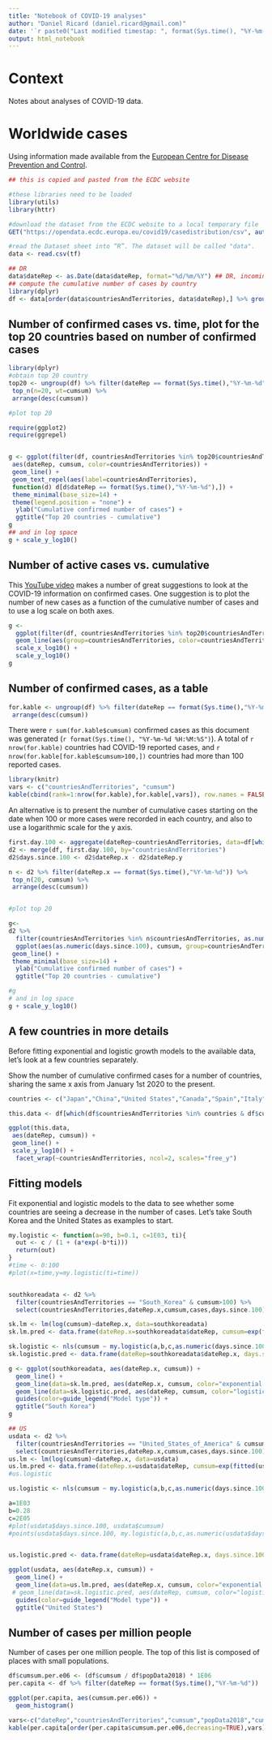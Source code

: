 ```yaml
---
title: "Notebook of COVID-19 analyses"
author: "Daniel Ricard (daniel.ricard@gmail.com)"
date: '`r paste0("Last modified timestap: ", format(Sys.time(), "%Y-%m-%d %H:%M:%S"))`'
output: html_notebook
---
```


# Context
Notes about analyses of COVID-19 data. 

# Worldwide cases
Using information made available from the [European Centre for Disease Prevention and Control](https://www.ecdc.europa.eu/en/publications-data/download-todays-data-geographic-distribution-covid-19-cases-worldwide).


```r
## this is copied and pasted from the ECDC website

#these libraries need to be loaded
library(utils)
library(httr)

#download the dataset from the ECDC website to a local temporary file
GET("https://opendata.ecdc.europa.eu/covid19/casedistribution/csv", authenticate(":", ":", type="ntlm"), write_disk(tf <- tempfile(fileext = ".csv")))

#read the Dataset sheet into “R”. The dataset will be called "data".
data <- read.csv(tf)

## DR
data$dateRep <- as.Date(data$dateRep, format="%d/%m/%Y") ## DR, incoming data is formatted day/month/year and was not recognised correctly as a date
## compute the cumulative number of cases by country
library(dplyr)
df <- data[order(data$countriesAndTerritories, data$dateRep),] %>% group_by(countriesAndTerritories) %>% mutate(cumsum = cumsum(cases))

```


## Number of confirmed cases vs. time, plot for the top 20 countries based on number of confirmed cases

```r
library(dplyr)
#obtain top 20 country
top20 <- ungroup(df) %>% filter(dateRep == format(Sys.time(),"%Y-%m-%d")) %>%
 top_n(n=20, wt=cumsum) %>%
 arrange(desc(cumsum))

#plot top 20

require(ggplot2)
require(ggrepel)


g <- ggplot(filter(df, countriesAndTerritories %in% top20$countriesAndTerritories), 
 aes(dateRep, cumsum, color=countriesAndTerritories)) +
 geom_line() +
 geom_text_repel(aes(label=countriesAndTerritories),
 function(d) d[d$dateRep == format(Sys.time(),"%Y-%m-%d"),]) +
 theme_minimal(base_size=14) +
 theme(legend.position = "none") +
  ylab("Cumulative confirmed number of cases") +
  ggtitle("Top 20 countries - cumulative")
g
## and in log space
g + scale_y_log10()

```

## Number of active cases vs. cumulative

This [YouTube video](https://www.youtube.com/watch?v=54XLXg4fYsc&feature=youtu.be&fbclid=IwAR2SRKtyPt9AuW-JPh4jn1E4Fk4s2rRRqPCvM_X6t62Bxgg9ulDV-HJrbfg) makes a number of great suggestions to look at the COVID-19 information on confirmed cases. One suggestion is to plot the number of new cases as a function of the cumulative number of cases and to use a log scale on both axes.

```r


g <- 
  ggplot(filter(df, countriesAndTerritories %in% top20$countriesAndTerritories, cases>0), aes(cumsum, cases)) +
  geom_line(aes(group=countriesAndTerritories, color=countriesAndTerritories)) +
  scale_x_log10() +
  scale_y_log10()
g
```


## Number of confirmed cases, as a table

```r
for.kable <- ungroup(df) %>% filter(dateRep == format(Sys.time(),"%Y-%m-%d")) %>%
 arrange(desc(cumsum))
```

There were `r sum(for.kable$cumsum)` confirmed cases as this document was generated (`r format(Sys.time(), "%Y-%m-%d %H:%M:%S")`). A total of `r nrow(for.kable)` countries had COVID-19 reported cases, and `r nrow(for.kable[for.kable$cumsum>100,])` countries had more than 100 reported cases.

```r
library(knitr)
vars <- c("countriesAndTerritories", "cumsum")
kable(cbind(rank=1:nrow(for.kable),for.kable[,vars]), row.names = FALSE)
```


An alternative is to present the number of cumulative cases starting on the date when 100 or more cases were recorded in each country, and also to use a logarithmic scale for the y axis. 

```r
first.day.100 <- aggregate(dateRep~countriesAndTerritories, data=df[which(df$cumsum>=100),],min)
d2 <- merge(df, first.day.100, by="countriesAndTerritories")
d2$days.since.100 <- d2$dateRep.x - d2$dateRep.y

n <- d2 %>% filter(dateRep.x == format(Sys.time(),"%Y-%m-%d")) %>%
 top_n(20, cumsum) %>%
 arrange(desc(cumsum))


#plot top 20

g<-
d2 %>%
  filter(countriesAndTerritories %in% n$countriesAndTerritories, as.numeric(d2$days.since.100)>0) %>%
  ggplot(aes(as.numeric(days.since.100), cumsum, group=countriesAndTerritories, color=countriesAndTerritories)) +
 geom_line() +
 theme_minimal(base_size=14) +
  ylab("Cumulative confirmed number of cases") +
  ggtitle("Top 20 countries - cumulative")

#g
# and in log space
g + scale_y_log10()

```



## A few countries in more details
Before fitting exponential and logistic growth models to the available data, let's look at a few countries separately.

Show the number of cumulative confirmed cases for a number of countries, sharing the same x axis from January 1st 2020 to the present.

```r

countries <- c("Japan","China","United States","Canada","Spain","Italy","France","Germany","Czechia","Norway","Australia","Argentina","Morocco","South Korea","Iran","Switzerland","Russia","Denmark","Singapore","Israel","United Kingdom")

this.data <- df[which(df$countriesAndTerritories %in% countries & df$cumsum>100),]

ggplot(this.data,
 aes(dateRep, cumsum)) +
 geom_line() + 
 scale_y_log10() + 
  facet_wrap(~countriesAndTerritories, ncol=2, scales="free_y")

```

## Fitting models
Fit exponential and logistic models to the data to see whether some countries are seeing a decrease in the number of cases. Let's take South Korea and the United States as examples to start.

```r
my.logistic <- function(a=90, b=0.1, c=1E03, ti){
  out <- c / (1 + (a*exp(-b*ti)))
  return(out)
}
#time <- 0:100
#plot(x=time,y=my.logistic(ti=time))


southkoreadata <- d2 %>%
  filter(countriesAndTerritories == "South_Korea" & cumsum>100) %>%
  select(countriesAndTerritories,dateRep.x,cumsum,cases,days.since.100)

sk.lm <- lm(log(cumsum)~dateRep.x, data=southkoreadata)
sk.lm.pred <- data.frame(dateRep.x=southkoreadata$dateRep, cumsum=exp(fitted(sk.lm)))

sk.logistic <- nls(cumsum ~ my.logistic(a,b,c,as.numeric(days.since.100)), data=southkoreadata, start=list(a=5E03,b=1.2,c=1E04))
sk.logistic.pred <- data.frame(dateRep=southkoreadata$dateRep.x, days.since.100=as.numeric(southkoreadata$days.since.100), cumsum=fitted(sk.logistic))

g <- ggplot(southkoreadata, aes(dateRep.x, cumsum)) +
  geom_line() +
  geom_line(data=sk.lm.pred, aes(dateRep.x, cumsum, color="exponential model"), linetype=2) +
  geom_line(data=sk.logistic.pred, aes(dateRep, cumsum, color="logistic model"), linetype=1) +
  guides(color=guide_legend("Model type")) +
  ggtitle("South Korea")
g

## US
usdata <- d2 %>%
  filter(countriesAndTerritories == "United_States_of_America" & cumsum>100) %>%
  select(countriesAndTerritories,dateRep.x,cumsum,cases,days.since.100)
us.lm <- lm(log(cumsum)~dateRep.x, data=usdata)
us.lm.pred <- data.frame(dateRep.x=usdata$dateRep, cumsum=exp(fitted(us.lm)))
#us.logistic 

us.logistic <- nls(cumsum ~ my.logistic(a,b,c,as.numeric(days.since.100)), data=usdata, start=list(a=1E03,b=0.28,c=2E05))

a=1E03
b=0.28
c=2E05
#plot(usdata$days.since.100, usdata$cumsum)
#points(usdata$days.since.100, my.logistic(a,b,c,as.numeric(usdata$days.since.100)), pch=19, col="red")


us.logistic.pred <- data.frame(dateRep=usdata$dateRep.x, days.since.100=as.numeric(usdata$days.since.100), cumsum=fitted(us.logistic))

ggplot(usdata, aes(dateRep.x, cumsum)) +
  geom_line() +
  geom_line(data=us.lm.pred, aes(dateRep.x, cumsum, color="exponential model"), linetype=2) +
 # geom_line(data=sk.logistic.pred, aes(dateRep, cumsum, color="logistic model"), linetype=1) +
  guides(color=guide_legend("Model type")) +
  ggtitle("United States")


```



## Number of cases per million people
Number of cases per one million people. The top of this list is composed of places with small populations.


```r
df$cumsum.per.e06 <- (df$cumsum / df$popData2018) * 1E06
per.capita <- df %>% filter(dateRep == format(Sys.time(),"%Y-%m-%d")) 

ggplot(per.capita, aes(cumsum.per.e06)) +
  geom_histogram()

vars<-c("dateRep","countriesAndTerritories","cumsum","popData2018","cumsum.per.e06")
kable(per.capita[order(per.capita$cumsum.per.e06,decreasing=TRUE),vars])

```

